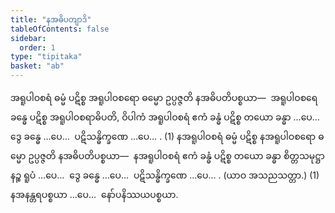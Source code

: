 ```yaml
---
title: "နအဓိပတျာဒိ"
tableOfContents: false
sidebar:
  order: 1
type: "tipitaka"
basket: "ab"
---
```



<DynamicBreadcrumb />

<Division number="269">

<Paragraph number="4655">
အရူပါဝစရံ ဓမ္မံ ပဋိစ္စ အရူပါဝစရော ဓမ္မော ဥပ္ပဇ္ဇတိ နအဓိပတိပစ္စယာ—  အရူပါဝစရေ ခန္ဓေ ပဋိစ္စ အရူပါဝစရာဓိပတိ, ဝိပါကံ အရူပါဝစရံ ဧကံ ခန္ဓံ ပဋိစ္စ တယော ခန္ဓာ …ပေ…  ဒွေ ခန္ဓေ …ပေ…  ပဋိသန္ဓိက္ခဏေ …ပေ… . (1)
</Paragraph>

<Paragraph number="4656">
နအရူပါဝစရံ ဓမ္မံ ပဋိစ္စ နအရူပါဝစရော ဓမ္မော ဥပ္ပဇ္ဇတိ နအဓိပတိပစ္စယာ—  နအရူပါဝစရံ ဧကံ ခန္ဓံ ပဋိစ္စ တယော ခန္ဓာ စိတ္တသမုဋ္ဌာနဉ္စ ရူပံ …ပေ…  ဒွေ ခန္ဓေ …ပေ…  ပဋိသန္ဓိက္ခဏေ …ပေ… . (ယာဝ အသညသတ္တာ.) (1) နအနန္တရပစ္စယာ …ပေ…  နော်ပနိဿယပစ္စယာ.
</Paragraph>
</Division>